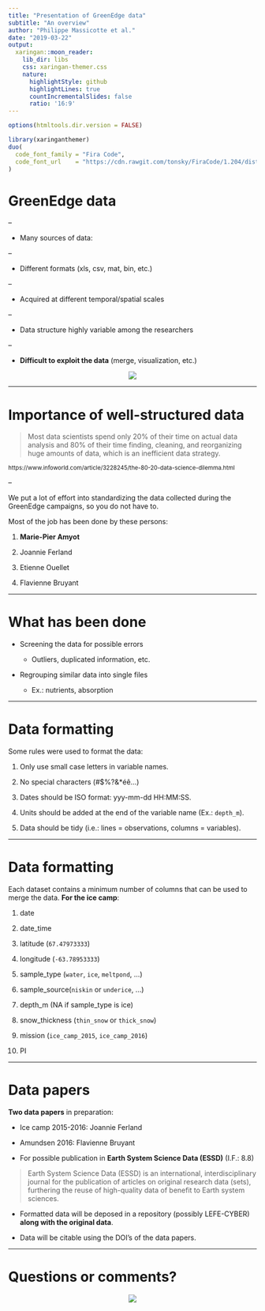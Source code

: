 ```yaml
---
title: "Presentation of GreenEdge data"
subtitle: "An overview"  
author: "Philippe Massicotte et al."
date: "2019-03-22"
output:
  xaringan::moon_reader:
    lib_dir: libs
    css: xaringan-themer.css
    nature:
      highlightStyle: github
      highlightLines: true
      countIncrementalSlides: false
      ratio: '16:9'
---
```


```r
options(htmltools.dir.version = FALSE)
```

```r
library(xaringanthemer)
duo(
  code_font_family = "Fira Code",
  code_font_url    = "https://cdn.rawgit.com/tonsky/FiraCode/1.204/distr/fira_code.css"
)
```

# GreenEdge data

--

- Many sources of data:

--

  - Different formats (xls, csv, mat, bin, etc.)

--

  - Acquired at different temporal/spatial scales

--

  - Data structure highly variable among the researchers

--

  - **Difficult to exploit the data** (merge, visualization, etc.)

<center>
<img src = "https://media.giphy.com/media/l1KVaj5UcbHwrBMqI/giphy.gif">
</center>

---

# Importance of well-structured data

> Most data scientists spend only 20% of their time on actual data analysis and 80% of their time finding, cleaning, and reorganizing huge amounts of data, which is an inefficient data strategy.

<small>
https://www.infoworld.com/article/3228245/the-80-20-data-science-dilemma.html
</small>

--

We put a lot of effort into standardizing the data collected during the GreenEdge campaigns, so you do not have to.

Most of the job has been done by these persons:

1. **Marie-Pier Amyot**

2. Joannie Ferland

3. Etienne Ouellet

4. Flavienne Bruyant

---

# What has been done

- Screening the data for possible errors

  - Outliers, duplicated information, etc.
  
- Regrouping similar data into single files

  - Ex.: nutrients, absorption
  
---

# Data formatting

Some rules were used to format the data:

1. Only use small case letters in variable names.

2. No special characters (#$%?&*éê...)

3. Dates should be ISO format: yyy-mm-dd HH:MM:SS.

4. Units should be added at the end of the variable name (Ex.: `depth_m`).

5. Data should be tidy (i.e.: lines = observations, columns = variables).

---

# Data formatting

Each dataset contains a minimum number of columns that can be used to merge the data. **For the ice camp**:

1. date

2. date_time

3. latitude (`67.47973333`)

4. longitude (`-63.78953333`)

5. sample_type (`water`, `ice`, `meltpond`, ...)

6. sample_source(`niskin` or `underice`, ...)

7. depth_m (NA if sample_type is ice)

8. snow_thickness (`thin_snow` or `thick_snow`)

9. mission (`ice_camp_2015`, `ice_camp_2016`)

10. PI

---

# Data papers

**Two data papers** in preparation:

- Ice camp 2015-2016: Joannie Ferland

- Amundsen 2016: Flavienne Bruyant

- For possible publication in **Earth System Science Data (ESSD)** (I.F.: 8.8)

> Earth System Science Data (ESSD) is an international, interdisciplinary journal for the publication of articles on original research data (sets), furthering the reuse of high-quality data of benefit to Earth system sciences.

- Formatted data will be deposed in a repository (possibly LEFE-CYBER) **along with the original data**.

- Data will be citable using the DOI's of the data papers.

---

# Questions or comments?

<center>
<img src = "https://media.giphy.com/media/86nJuFHH25Uu4/giphy.gif">
</center>